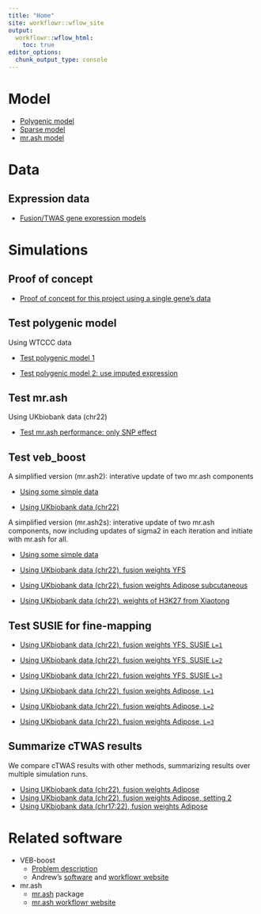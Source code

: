 ```yaml
---
title: "Home"
site: workflowr::wflow_site
output:
  workflowr::wflow_html:
    toc: true
editor_options:
  chunk_output_type: console
---
```


# Model
  * [Polygenic model](polygenic_model.html)
  * [Sparse model](sparse_model.html)
  * [mr.ash model](mrash_model.html)
  
# Data

## Expression data
  * [Fusion/TWAS gene expression models](fusion_expr.html)

# Simulations

## Proof of concept
  * [Proof of concept for this project using a single gene's data](simulation-singleG.html)

## Test polygenic model
Using WTCCC data

  * [Test polygenic model 1](simulation-WTCCC.html)
  
  * [Test polygenic model 2: use imputed expression](simulation-WTCCC2.html)

## Test mr.ash
Using UKbiobank data (chr22)

  * [Test mr.ash performance: only SNP effect](simulation-mr.ash-ukbchr22.html)

  
## Test veb_boost
A simplified version (mr.ash2): interative update of two mr.ash components

  * [Using some simple data](simulation_simpleveb-boost.html)
  
  * [Using UKbiobank data (chr22)](https://users.rcc.uchicago.edu/~simingz/simulation-simpleveb-boost-ukbchr22.html)
  
  
A simplified version (mr.ash2s): interative update of two mr.ash components, now including updates of sigma2 in each iteration and initiate with mr.ash for all.

  * [Using some simple data](simulation_simpleveb-boost2.html)
  
  * [Using UKbiobank data (chr22), fusion weights YFS ](https://users.rcc.uchicago.edu/~simingz/simulation-simpleveb-boost2-ukbchr22.html)
  
  * [Using UKbiobank data (chr22), fusion weights Adipose subcutaneous](https://users.rcc.uchicago.edu/~simingz/simulation-mr.ash2s-ukbchr22-gtex.adipose.html)
  
  * [Using UKbiobank data (chr22), weights of H3K27 from Xiaotong](https://users.rcc.uchicago.edu/~simingz/simulation-mr.ash2s-ukbchr22-H3K27.html)
  
## Test SUSIE for fine-mapping
  
  * [Using UKbiobank data (chr22), fusion weights YFS,  SUSIE `L=1`](simulation-susie-ukbchr22.html)
  * [Using UKbiobank data (chr22), fusion weights YFS, SUSIE `L=2`](simulation-susie-ukbchr22-L=2.html)
  * [Using UKbiobank data (chr22), fusion weights YFS,  SUSIE `L=3`](simulation-susie-ukbchr22-L=3.html)
  
  * [Using UKbiobank data (chr22), fusion weights Adipose, `L=1`](simulation-susie-ukbchr22-gtex.adipose.html)
  * [Using UKbiobank data (chr22), fusion weights Adipose, `L=2`](simulation-susie-ukbchr22-gtex.adipose-L=2.html)
  * [Using UKbiobank data (chr22), fusion weights Adipose, `L=3`](simulation-susie-ukbchr22-gtex.adipose-L=3.html)

## Summarize cTWAS results
We compare cTWAS results with other methods, summarizing results over multiple simulation runs.

  * [Using UKbiobank data (chr22), fusion weights Adipose](simulation-multi-ukbchr22-gtex.adipose.html)
  * [Using UKbiobank data (chr22), fusion weights Adipose, setting 2](simulation-multi-ukbchr22-gtex.adipose2.html)
  * [Using UKbiobank data (chr17:22), fusion weights Adipose](simulation-multi-ukbchr17:22-gtex.adipose.html)  
  
# Related software
  * VEB-boost
    * [Problem description](VEB-boost-fitting.html)
    * Andrew's [software](https://github.com/stephenslab/VEB.Boost) and [workflowr website](https://andrewg3311.github.io/VEB-Boost-workflowR/VEB_Boost_Derivation.html)
    
  * mr.ash
    * [mr.ash](https://github.com/stephenslab/mr.ash.alpha) package
    * [mr.ash workflowr website](https://stephenslab.github.io/mr-ash-workflow/)

